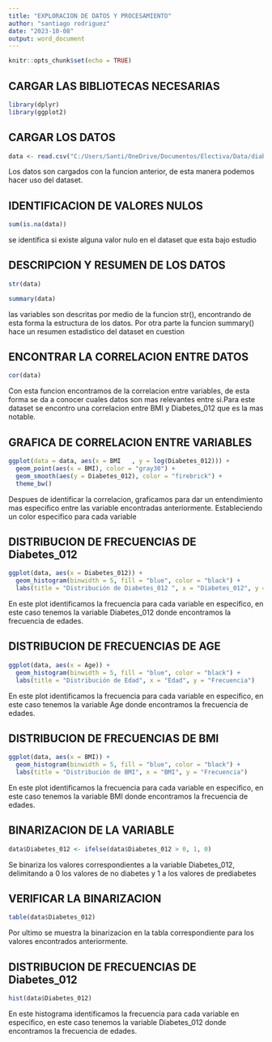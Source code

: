 ---
title: "EXPLORACION DE DATOS Y PROCESAMIENTO"
author: "santiago rodriguez"
date: "2023-10-08"
output: word_document
---


```{r setup, include=FALSE}
knitr::opts_chunk$set(echo = TRUE)
```

## CARGAR LAS BIBLIOTECAS NECESARIAS


```{r cars}
library(dplyr)
library(ggplot2)
```

## CARGAR LOS DATOS 
```{r}
data <- read.csv("C:/Users/Santi/OneDrive/Documentos/Electiva/Data/diabetes_012_health.csv")
```
Los datos son cargados con la funcion anterior, de esta manera podemos hacer uso del dataset.

## IDENTIFICACION DE VALORES NULOS
```{r}
sum(is.na(data))
```
se identifica si existe alguna valor nulo en el dataset que esta bajo estudio

## DESCRIPCION Y RESUMEN DE LOS DATOS 
```{r}
str(data)
```

```{r}
summary(data)
```

las variables son descritas por medio de la funcion str(), encontrando de esta forma la estructura de los datos. Por otra parte la funcion summary() hace un resumen estadistico del dataset en cuestion

## ENCONTRAR LA CORRELACION ENTRE DATOS
```{r}
cor(data)
```

Con esta funcion encontramos de la correlacion entre variables, de esta forma se da a conocer cuales datos son mas relevantes entre si.Para este dataset se encontro una correlacion entre BMI y Diabetes_012 que es la mas notable.

## GRAFICA DE CORRELACION ENTRE VARIABLES
```{r}
ggplot(data = data, aes(x = BMI   , y = log(Diabetes_012))) +
  geom_point(aes(x = BMI), color = "gray30") +
  geom_smooth(aes(y = Diabetes_012), color = "firebrick") +
  theme_bw()
```

Despues de identificar la correlacion, graficamos para dar un entendimiento mas especifico  entre las variable encontradas anteriormente. Estableciendo un color especifico para cada variable

## DISTRIBUCION DE FRECUENCIAS DE Diabetes_012
```{r}
ggplot(data, aes(x = Diabetes_012)) +
  geom_histogram(binwidth = 5, fill = "blue", color = "black") +
  labs(title = "Distribución de Diabetes_012 ", x = "Diabetes_012", y = "Frecuencia")
```

En este plot identificamos la frecuencia para cada variable en especifico, en este caso tenemos la variable Diabetes_012 donde encontramos la frecuencia de edades.

## DISTRIBUCION DE FRECUENCIAS DE AGE
```{r}
ggplot(data, aes(x = Age)) +
  geom_histogram(binwidth = 5, fill = "blue", color = "black") +
  labs(title = "Distribución de Edad", x = "Edad", y = "Frecuencia")
```

En este plot identificamos la frecuencia para cada variable en especifico, en este caso tenemos la variable Age donde encontramos la frecuencia de edades.

## DISTRIBUCION DE FRECUENCIAS DE BMI

```{r}
ggplot(data, aes(x = BMI)) +
  geom_histogram(binwidth = 5, fill = "blue", color = "black") +
  labs(title = "Distribución de BMI", x = "BMI", y = "Frecuencia")
```


En este plot identificamos la frecuencia para cada variable en especifico, en este caso tenemos la variable BMI donde encontramos la frecuencia de edades.

## BINARIZACION DE LA VARIABLE
```{r}
data$Diabetes_012 <- ifelse(data$Diabetes_012 > 0, 1, 0)
```

Se binariza los valores correspondientes a la variable Diabetes_012, delimitando a 0 los valores de no diabetes y 1 a los valores de prediabetes\diabetes

## VERIFICAR LA BINARIZACION
```{r}
table(data$Diabetes_012)
```
Por ultimo se muestra la binarizacion en la tabla correspondiente para los valores encontrados anteriormente.

## DISTRIBUCION DE FRECUENCIAS DE Diabetes_012
```{r}
hist(data$Diabetes_012)
```

En este histograma identificamos la frecuencia para cada variable en especifico, en este caso tenemos la variable Diabetes_012 donde encontramos la frecuencia de edades.
